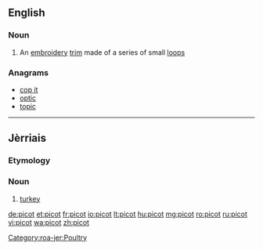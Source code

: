 ==English==

===Noun===
{{wikipedia}}
{{en-noun}}

# An [[embroidery]] [[trim]] made of a series of small [[loop]]s

===Anagrams===
* [[cop it#English|cop it]]
* [[optic#English|optic]]
* [[topic#English|topic]]

----

==Jèrriais==

===Etymology===
{{rfe|lang=roa-jer}}

===Noun===
{{roa-jer-noun|m}}

# [[turkey]]

[[Category:roa-jer:Poultry]]

[[de:picot]]
[[et:picot]]
[[fr:picot]]
[[io:picot]]
[[lt:picot]]
[[hu:picot]]
[[mg:picot]]
[[ro:picot]]
[[ru:picot]]
[[vi:picot]]
[[wa:picot]]
[[zh:picot]]